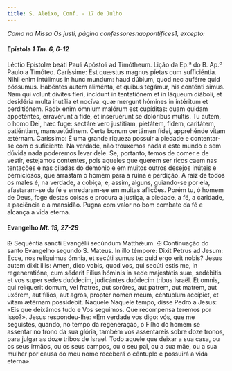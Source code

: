 ```yaml
---
title: S. Aleixo, Conf. - 17 de Julho
---
```


<em>Como na Missa Os justi, página confessoresnaopontifices1, excepto:</em>

#### Epístola <em>1 Tm. 6, 6-12</em>

<div class="container-fluid">
  <div class="row">
    <span class="text-justify">
      Léctio Epístolæ beáti Pauli Apóstoli ad Timótheum.
    </span>
<span class="text-justify">
      Lição da Ep.ª do B. Ap.º Paulo a Timóteo.
    </span>
<span class="text-justify">
      Caríssime: Est quæstus magnus píetas cum sufficiéntia. Nihil enim
      intúlimus in hunc mundum: haud dúbium, quod nec auférre quid póssumus.
      Habéntes autem aliménta, et quibus tegámur, his conténti simus. Nam qui
      volunt dívites fíeri, incídunt in tentatiónem et in láqueum diáboli, et
      desidéria multa inutília et nocíva: quæ mergunt hómines in intéritum et
      perditiónem. Radix enim ómnium malórum est cupíditas: quam quidam
      appeténtes, erravérunt a fide, et inseruérunt se dolóribus multis. Tu
      autem, o homo Dei, hæc fuge: sectáre vero justítiam, pietátem, fidem,
      caritátem, patiéntiam, mansuetúdinem. Certa bonum certámen fídei,
      apprehénde vitam ætérnam.
    </span>
<span class="text-justify">
      Caríssimo: É uma grande riqueza possuir a piedade e contentar-se com o
      suficiente. Na verdade, não trouxemos nada a este mundo e sem dúvida nada
      poderemos levar dele. Se, portanto, temos de comer e de vestir, estejamos
      contentes, pois aqueles que querem ser ricos caem nas tentações e nas
      ciladas do demónio e em muitos outros desejos inúteis e perniciosos, que
      arrastam o homem para a ruína e perdição. A raiz de todos os males é, na
      verdade, a cobiça; e, assim, alguns, guiando-se por ela, afastaram-se da
      fé e enredaram-se em muitas aflições. Porém tu, ó homem de Deus, foge
      destas coisas e procura a justiça, a piedade, a fé, a caridade, a
      paciência e a mansidão. Pugna com valor no bom combate da fé e alcança a
      vida eterna.
    </span>
</div>

#### Evangelho <em>Mt. 19, 27-29</em>

<div class="container-fluid">
  <div class="row">
    <span class="text-justify">
      <span class="text-red-500">&#10016;</span> Sequéntia sancti Evangélii
      secúndum Matthǽum.
    </span>
<span class="text-justify">
      <span class="text-red-500">&#10016;</span> Continuação do santo Evangelho
      segundo S. Mateus.
    </span>
<span class="text-justify">
      In illo témpore: Dixit Petrus ad Jesum: Ecce, nos relíquimus ómnia, et
      secúti sumus te: quid ergo erit nobis? Jesus autem dixit illis: Amen, dico
      vobis, quod vos, qui secúti estis me, in regeneratióne, cum séderit Fílius
      hóminis in sede majestátis suæ, sedébitis et vos super sedes duódecim,
      judicántes duódecim tribus Israël. Et omnis, qui relíquerit domum, vel
      fratres, aut soróres, aut patrem, aut matrem, aut uxórem, aut fílios, aut
      agros, propter nomen meum, céntuplum accípiet, et vitam ætérnam
      possidebit.
    </span>
<span class="text-justify">
      Naquele Naquele tempo, disse Pedro a Jesus: «Eis que deixámos tudo e Vos
      seguimos. Que recompensa teremos por isso?». Jesus respondeu-lhe: «Em
      verdade vos digo: vós, que me seguistes, quando, no tempo da regeneração,
      o Filho do homem se assentar no trono da sua glória, também vos
      assentareis sobre doze tronos, para julgar as doze tribos de Israel. Todo
      aquele que deixar a sua casa, ou os seus irmãos, ou os seus campos, ou o
      seu pai, ou a sua mãe, ou a sua mulher por causa do meu nome receberá o
      cêntuplo e possuirá a vida eterna».
    </span>
</div>
